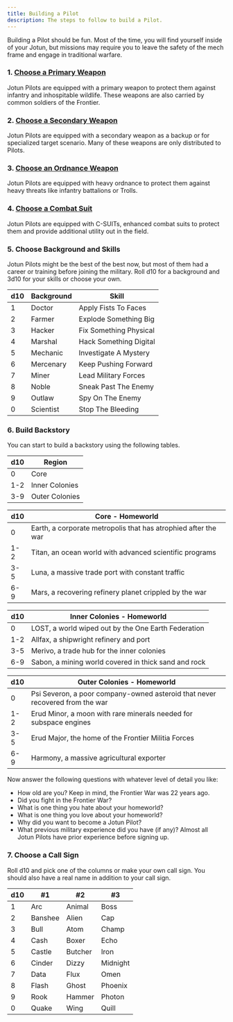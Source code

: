 ```yaml
---
title: Building a Pilot
description: The steps to follow to build a Pilot.
---
```


Building a Pilot should be fun. Most of the time, you will find yourself inside of your Jotun, but missions may require you to leave the safety of the mech frame and engage in traditional warfare.

### 1. [Choose a Primary Weapon](/building-a-pilot/primary-weapons/)

Jotun Pilots are equipped with a primary weapon to protect them against infantry and inhospitable wildlife. These weapons are also carried by common soldiers of the Frontier.

### 2. [Choose a Secondary Weapon](/building-a-pilot/secondary-weapons/)

Jotun Pilots are equipped with a secondary weapon as a backup or for specialized target scenario. Many of these weapons are only distributed to Pilots.

### 3. [Choose an Ordnance Weapon](/building-a-pilot/ordnance-weapons/)

Jotun Pilots are equipped with heavy ordnance to protect them against heavy threats like infantry battalions or Trolls.

### 4. [Choose a Combat Suit](/building-a-pilot/combat-suits/)

Jotun Pilots are equipped with C-SUITs, enhanced combat suits to protect them and provide additional utility out in the field.

### 5. Choose Background and Skills

Jotun Pilots might be the best of the best now, but most of them had a career or training before joining the military. Roll d10 for a background and 3d10 for your skills or choose your own.

| d10 | Background | Skill                  |
| --- | ---------- | ---------------------- |
| 1   | Doctor     | Apply Fists To Faces   |
| 2   | Farmer     | Explode Something Big  |
| 3   | Hacker     | Fix Something Physical |
| 4   | Marshal    | Hack Something Digital |
| 5   | Mechanic   | Investigate A Mystery  |
| 6   | Mercenary  | Keep Pushing Forward   |
| 7   | Miner      | Lead Military Forces   |
| 8   | Noble      | Sneak Past The Enemy   |
| 9   | Outlaw     | Spy On The Enemy       |
| 0   | Scientist  | Stop The Bleeding      |

### 6. Build Backstory

You can start to build a backstory using the following tables.

| d10 | Region         |
| --- | -------------- |
| 0   | Core           |
| 1-2 | Inner Colonies |
| 3-9 | Outer Colonies |

| d10 | Core - Homeworld                                               |
| --- | -------------------------------------------------------------- |
| 0   | Earth, a corporate metropolis that has atrophied after the war |
| 1-2 | Titan, an ocean world with advanced scientific programs        |
| 3-5 | Luna, a massive trade port with constant traffic               |
| 6-9 | Mars, a recovering refinery planet crippled by the war         |

| d10 | Inner Colonies - Homeworld                           |
| --- | ---------------------------------------------------- |
| 0   | LOST, a world wiped out by the One Earth Federation  |
| 1-2 | Allfax, a shipwright refinery and port               |
| 3-5 | Merivo, a trade hub for the inner colonies           |
| 6-9 | Sabon, a mining world covered in thick sand and rock |

| d10 | Outer Colonies - Homeworld                                                   |
| --- | ---------------------------------------------------------------------------- |
| 0   | Psi Severon, a poor company-owned asteroid that never recovered from the war |
| 1-2 | Erud Minor, a moon with rare minerals needed for subspace engines            |
| 3-5 | Erud Major, the home of the Frontier Militia Forces                          |
| 6-9 | Harmony, a massive agricultural exporter                                     |

Now answer the following questions with whatever level of detail you like:

- How old are you? Keep in mind, the Frontier War was 22 years ago.
- Did you fight in the Frontier War?
- What is one thing you hate about your homeworld?
- What is one thing you love about your homeworld?
- Why did you want to become a Jotun Pilot?
- What previous military experience did you have (if any)? Almost all Jotun Pilots have prior experience before signing up.

### 7. Choose a Call Sign

Roll d10 and pick one of the columns or make your own call sign. You should also have a real name in addition to your call sign.

| d10 | #1      | #2      | #3       |
| --- | ------- | ------- | -------- |
| 1   | Arc     | Animal  | Boss     |
| 2   | Banshee | Alien   | Cap      |
| 3   | Bull    | Atom    | Champ    |
| 4   | Cash    | Boxer   | Echo     |
| 5   | Castle  | Butcher | Iron     |
| 6   | Cinder  | Dizzy   | Midnight |
| 7   | Data    | Flux    | Omen     |
| 8   | Flash   | Ghost   | Phoenix  |
| 9   | Rook    | Hammer  | Photon   |
| 0   | Quake   | Wing    | Quill    |
